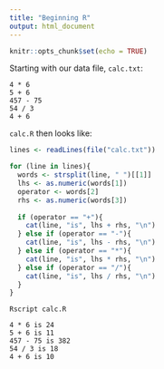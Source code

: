 ```yaml
---
title: "Beginning R"
output: html_document
---
```


```r
knitr::opts_chunk$set(echo = TRUE)
```

Starting with our data file, `calc.txt`:

```
4 * 6
5 + 6
457 - 75
54 / 3
4 + 6
```

`calc.R` then looks like:

```R
lines <- readLines(file("calc.txt"))

for (line in lines){
  words <- strsplit(line, " ")[[1]]
  lhs <- as.numeric(words[1])
  operator <- words[2]
  rhs <- as.numeric(words[3])
  
  if (operator == "+"){
    cat(line, "is", lhs + rhs, "\n")
  } else if (operator == "-"){
    cat(line, "is", lhs - rhs, "\n")
  } else if (operator == "*"){
    cat(line, "is", lhs * rhs, "\n")
  } else if (operator == "/"){
    cat(line, "is", lhs / rhs, "\n") 
  }
}
```

```
Rscript calc.R

4 * 6 is 24 
5 + 6 is 11 
457 - 75 is 382 
54 / 3 is 18 
4 + 6 is 10 
```

